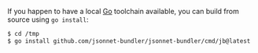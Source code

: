 If you happen to have a local [Go](https://golang.org) toolchain available, you can build from source using `go install`:

```bash
$ cd /tmp
$ go install github.com/jsonnet-bundler/jsonnet-bundler/cmd/jb@latest
```
